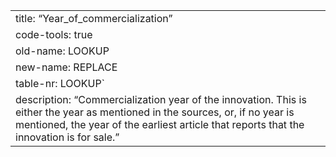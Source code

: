 ---
title: "Year_of_commercialization"
code-tools: true
old-name: LOOKUP
new-name: REPLACE
table-nr: LOOKUP`
description: "Commercialization year of the innovation. This is either the year as mentioned in the sources, or, if no year is mentioned, the year of the earliest article that reports that the innovation is for sale."
---
